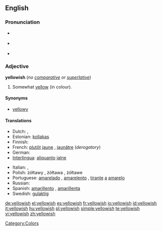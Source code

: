 ==English==

===Pronunciation===
* {{a|RP}} {{IPA|/ˈjeləʊɪʃ/}}
* {{a|US}} {{IPA|/ˈjelɔʊɪʃ/}}
* {{audio|en-us-yellowish.ogg|Audio (US)}}

===Adjective===
'''yellowish''' (''no [[comparative]] or [[superlative]]'')

# Somewhat [[yellow]] (in colour).

====Synonyms====
* [[yellowy]]

====Translations====
{{trans-top|somewhat yellow}}
* Dutch: {{t-|nl|gelig}}, {{t-|nl|geelachtig}}
* Estonian: [[kollakas]]
* Finnish: {{t+|fi|kellertävä}}
* French: [[plutôt]] [[jaune]] {{m|f}}, [[jaunâtre]] {{m|f}} (''derogatory'')
* German: {{t+|de|gelblich}}
* [[Interlingua]]: [[aliquanto]] [[jalne]]
{{trans-mid}}
* Italian: {{t-|it|giallastro|m}}, {{t-|it|giallastra|f}}
* Polish: żółtawy {{m}}, żółtawa {{f}}, żółtawe {{n}}
* Portuguese: [[amarelado]] {{m}}, [[amarelento]] {{m}}, [[tirante]] [[a]] [[amarelo]]
* Russian: {{t|ru|желтоватый|tr=želtovátyj|sc=Cyrl}}
* Spanish: [[amarillento]] {{m}}, [[amarillenta]] {{f}}
* Swedish: [[gulaktig]]
{{trans-bottom}}

[[Category:Colors]]

[[de:yellowish]]
[[el:yellowish]]
[[es:yellowish]]
[[fr:yellowish]]
[[io:yellowish]]
[[id:yellowish]]
[[it:yellowish]]
[[hu:yellowish]]
[[pl:yellowish]]
[[simple:yellowish]]
[[te:yellowish]]
[[vi:yellowish]]
[[zh:yellowish]]